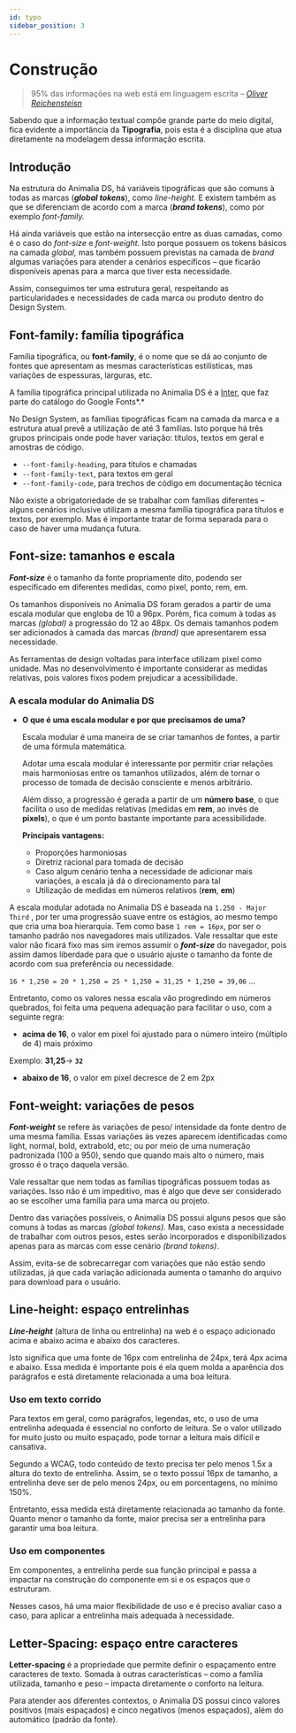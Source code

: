 ```yaml
---
id: typo
sidebar_position: 3
---
```




# Construção

> 95% das informações na web está em linguagem escrita
– _[Oliver Reichensteisn](https://ia.net/topics/the-web-is-all-about-typography-period)_

Sabendo que a informação textual compõe grande parte do meio digital, fica evidente a importância da **Tipografia**,
pois esta é a disciplina que atua diretamente na modelagem dessa informação escrita.


## Introdução

Na estrutura do Animalia DS, há variáveis tipográficas que são comuns à todas as marcas (**_global tokens_**), como _line-height._
E existem também as que se diferenciam de acordo com a marca (**_brand tokens_**), como por exemplo _font-family._

Há ainda variáveis que estão na intersecção entre as duas camadas, como é o caso do _font-size_ e _font-weight._
Isto porque possuem os tokens básicos na camada _global,_ mas também possuem previstas na camada de _brand_ algumas
variações para atender a cenários específicos – que ficarão disponíveis apenas para a marca que tiver esta necessidade.

<Layers
  alt="Dois conjuntos com os tokens globais e os tokens de marca com uma intersecção contendo font-size e font-weight"
/>

Assim, conseguimos ter uma estrutura geral, respeitando as particularidades e necessidades de cada marca ou produto dentro do Design System.

## Font-family: família tipográfica

Família tipográfica, ou **font-family**, é o nome que se dá ao conjunto de fontes que apresentam as mesmas características
estilísticas, mas variações de espessuras, larguras, etc.

A família tipográfica principal utilizada no Animalia DS é a [Inter](https://fonts.google.com/specimen/Inter?query=inter), que faz parte do catálogo do Google Fonts*.*

No Design System, as famílias tipográficas ficam na camada da marca e a estrutura atual prevê a utilização de até 3 famílias. Isto porque há três grupos principais onde pode haver variação: títulos, textos em geral e amostras de código.

- `--font-family-heading`, para títulos e chamadas
- `--font-family-text`, para textos em geral
- `--font-family-code`, para trechos de código em documentação técnica

Não existe a obrigatoriedade de se trabalhar com famílias diferentes – alguns cenários inclusive utilizam a mesma família
tipográfica para títulos e textos, por exemplo. Mas é importante tratar de forma separada para o caso de haver uma mudança
futura.

<FontFamilyExample
  alt="Dois exemplos um contendo fonte igual para títulos e textos e outra com fontes diferentes"
  width="100%"
/>

## Font-size: tamanhos e escala

**_Font-size_** é o tamanho da fonte propriamente dito, podendo ser especificado em diferentes medidas, como pixel, ponto,
rem, em.

Os tamanhos disponíveis no Animalia DS foram gerados a partir de uma escala modular que engloba de 10 a 96px. Porém, fica
comum à todas as marcas _(global)_ a progressão do 12 ao 48px. Os demais tamanhos podem ser adicionados à camada das
marcas _(brand)_ que apresentarem essa necessidade.

<FontSize
  alt="Tabela de referência dos tamanhos e seus respectivos tokens. Essa tabela pode ser acessada na página de tokens"
/>

As ferramentas de design voltadas para interface utilizam pixel como unidade. Mas no desenvolvimento é importante considerar
as medidas relativas, pois valores fixos podem prejudicar a acessibilidade.

### A escala modular do Animalia DS

- **O que é uma escala modular e por que precisamos de uma?**

  Escala modular é uma maneira de se criar tamanhos de fontes, a partir de uma fórmula matemática.

  Adotar uma escala modular é interessante por permitir criar relações mais harmoniosas entre os tamanhos utilizados, além de tornar o processo de tomada de decisão consciente e menos arbitrário.

  Além disso, a progressão é gerada a partir de um **número base**, o que facilita o uso de medidas relativas (medidas em **rem**, ao invés de **pixels**), o que é um ponto bastante importante para acessibilidade.

  **Principais vantagens:**

  - Proporções harmoniosas
  - Diretriz racional para tomada de decisão
  - Caso algum cenário tenha a necessidade de adicionar mais variações, a escala já dá o direcionamento para tal
  - Utilização de medidas em números relativos (**rem**, **em**)

A escala modular adotada no Animalia DS é baseada na `1.250 - Major Third` , por ter uma progressão suave entre os estágios, ao mesmo tempo que cria uma boa hierarquia.
Tem como base `1 rem = 16px`, por ser o tamanho padrão nos navegadores mais utilizados. Vale ressaltar que este valor não ficará fixo mas sim iremos assumir o **_font-size_** do navegador, pois assim damos liberdade para que o usuário ajuste o tamanho da fonte de acordo com sua preferência ou necessidade.

`16 * 1,250 = 20 * 1,250 = 25 * 1,250 = 31,25 * 1,250 = 39,06` ...

Entretanto, como os valores nessa escala vão progredindo em números quebrados, foi feita uma pequena adequação para facilitar o uso, com a seguinte regra:

- **acima de 16**, o valor em pixel foi ajustado para o número inteiro (múltiplo de 4) mais próximo

Exemplo: **31,25**→ **`32`**

- **abaixo de 16**, o valor em pixel decresce de 2 em 2px


## Font-weight: variações de pesos

**_Font-weight_** se refere às variações de peso/ intensidade da fonte dentro de uma mesma família.
Essas variações às vezes aparecem identificadas como light, normal, bold, extrabold, etc; ou por meio de uma
numeração padronizada (100 a 950), sendo que quando mais alto o número, mais grosso é o traço daquela versão.

Vale ressaltar que nem todas as famílias tipográficas possuem todas as variações. Isso não é um impeditivo, mas
é algo que deve ser considerado ao se escolher uma família para uma marca ou projeto.

<FontWeight
  alt="Exemplo de font-weight da família Inter
"
/>

Dentro das variações possíveis, o Animalia DS possui alguns pesos que são comuns à todas as marcas _(global tokens)._
Mas, caso exista a necessidade de trabalhar com outros pesos, estes serão incorporados e disponibilizados apenas
para as marcas com esse cenário _(brand tokens)_.

Assim, evita-se de sobrecarregar com variações que não estão sendo utilizadas, já que cada variação adicionada aumenta
o tamanho do arquivo para download para o usuário.

<FontWeightLayers
  alt="Exemplo da família Inter, com font-weight do 100 ao 900"
/>

## Line-height: espaço entrelinhas

**_Line-height_** (altura de linha ou entrelinha) na web é o espaço adicionado acima e abaixo acima e abaixo dos caracteres.

Isto significa que uma fonte de 16px com entrelinha de 24px, terá 4px acima e abaixo.
Essa medida é importante pois é ela quem molda a aparência dos parágrafos e está diretamente relacionada a uma boa leitura.

<LineHeight
  alt="Esquema mostrando o font-size como a altura do texto e o line-height como os espaços acima e abaixo da fonte"
/>

### Uso em texto corrido

Para textos em geral, como parágrafos, legendas, etc, o uso de uma entrelinha adequada é essencial no conforto de leitura. Se o valor
utilizado for muito justo ou muito espaçado, pode tornar a leitura mais difícil e cansativa.

<LineHeightExamples
  alt="Exemplos um do tipo ideal outro com espaçamento maior que o ideal e outro com espaçamento menor que o ideal"
  width="100%"
/>

Segundo a WCAG, todo conteúdo de texto precisa ter pelo menos 1.5x a altura do texto de entrelinha. Assim, se o texto possui 16px de tamanho, a entrelinha deve ser de pelo menos 24px, ou em porcentagens, no mínimo 150%.

Entretanto, essa medida está diretamente relacionada ao tamanho da fonte. Quanto menor o tamanho da fonte, maior precisa ser a entrelinha para garantir uma boa leitura.

### Uso em componentes

Em componentes, a entrelinha perde sua função principal e passa a impactar na construção do componente em si e os espaços que o estruturam.

<LineHeightComponent
  alt="Exemplo de um botão com line-height compondo a estrutura"
/>

Nesses casos, há uma maior flexibilidade de uso e é preciso avaliar caso a caso, para aplicar a entrelinha mais adequada à necessidade.



## **Letter-Spacing: espaço entre caracteres**

**Letter-spacing** é a propriedade que permite definir o espaçamento entre caracteres de texto. Somada à outras características – como a família utilizada, tamanho e peso – impacta diretamente o conforto na leitura.

Para atender aos diferentes contextos, o Animalia DS possui cinco valores positivos (mais espaçados) e cinco negativos (menos espaçados), além do automático (padrão da fonte).

<LetterSpacing
  alt="Escala com zero ao centro indicando automático, à esquerda os valores negativos e à direita os valores positivos"
/>

